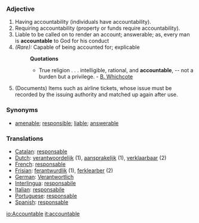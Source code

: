 ===Adjective===
#Having accountability (individuals have accountability). 
#Requiring accountability (property or funds require accountability).
#Liable to be called on to render an account; answerable; as, every man is '''accountable''' to God for his conduct
#''(Rare):'' Capable of being accounted for; explicable
#:'''Quotations'''
#:*True religion . . . intelligible, rational, and '''accountable''', -- not a burden but a privilege. - [[B. Whichcote]]
# (Documents) Items such as airline tickets, whose issue must be recorded by the issuing authority and matched up again after use.

===Synonyms===
*[[amenable]]; [[responsible]]; [[liable]]; [[answerable]]
===Translations===
*[[Catalan]]: [[responsable]]
*[[Dutch]]: [[verantwoordelijk]] (1), [[aansprakelijk]] (1), [[verklaarbaar]] (2)
*[[French]]: [[responsable]]
*[[Frisian]]: [[ferantwurdlik]] (1), [[ferklearber]] (2)
*[[German]]: [[Verantwortlich]]
*[[Interlingua]]: [[responsabile]]
*[[Italian]]: [[responsabile]]
*[[Portuguese]]: [[responsable]]
*[[Spanish]]: [[responsable]]

[[io:Accountable]]
[[it:accountable]]